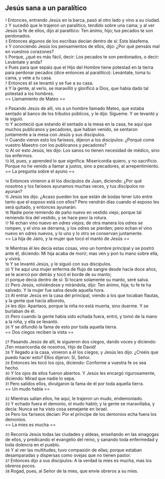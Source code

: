 == Jesús sana a un paralítico ==

{{anchor|1}} <small>1</small> Entonces, entrando Jesús en la barca, pasó al otro lado y vino a su ciudad.<br>
{{anchor|2}} <small>2</small> Y sucedió que le trajeron un paralítico, tendido sobre una cama; y al ver Jesús la fe de ellos, dijo al paralítico: Ten ánimo, hijo; tus pecados te son perdonados.<br>
{{anchor|3}} <small>3</small> Entonces algunos de los escribas decían dentro de sí: Este blasfema.<br>
{{anchor|4}} <small>4</small> Y conociendo Jesús los pensamientos de ellos, dijo: ¿Por qué pensáis mal en vuestros corazones?<br>
{{anchor|5}} <small>5</small> Porque, ¿qué es más fácil, decir: Los pecados te son perdonados, o decir: Levántate y anda?<br>
{{anchor|6}} <small>6</small> Pues para que sepáis que el Hijo del Hombre tiene potestad en la tierra para perdonar pecados (dice entonces al paralítico): Levántate, toma tu cama, y vete a tu casa.<br>
{{anchor|7}} <small>7</small> Entonces él se levantó y se fue a su casa.<br>
{{anchor|8}} <small>8</small> Y la gente, al verlo, se maravilló y glorificó a Dios, que había dado tal potestad a los hombres.<br>
== Llamamiento de Mateo ==

{{anchor|9}} <small>9</small> Pasando Jesús de allí, vio a un hombre llamado Mateo, que estaba sentado al banco de los tributos públicos, y le dijo: Sígueme. Y se levantó y le siguió.<br>
{{anchor|10}} <small>10</small> Y aconteció que estando él sentado a la mesa en la casa, he aquí que muchos publicanos y pecadores, que habían venido, se sentaron juntamente a la mesa con Jesús y sus discípulos.<br>
{{anchor|11}} <small>11</small> Cuando vieron esto los fariseos, dijeron a los discípulos: ¿Porqué come vuestro Maestro con los publicanos y pecadores?<br>
{{anchor|12}} <small>12</small> Al oír esto Jesús, les dijo: Los sanos no tienen necesidad de médico, sino los enfermos.<br>
{{anchor|13}} <small>13</small> Id, pues, y aprended lo que significa: Misericordia quiero, y no sacrificio. Porque no he venido a llamar a justos, sino a pecadores, al arrepentimiento.<br>
== La pregunta sobre el ayuno ==

{{anchor|14}} <small>14</small> Entonces vinieron a él los discípulos de Juan, diciendo: ¿Por qué nosotros y los fariseos ayunamos muchas veces, y tus discípulos no ayunan?<br>
{{anchor|15}} <small>15</small> Jesús les dijo: ¿Acaso pueden los que están de bodas tener luto entre tanto que el esposo está con ellos? Pero vendrán días cuando el esposo les será quitado, y entonces ayunarán.<br>
{{anchor|16}} <small>16</small> Nadie pone remiendo de paño nuevo en vestido viejo; porque tal remiendo tira del vestido, y se hace peor la rotura.<br>
{{anchor|17}} <small>17</small> Ni echan vino nuevo en odres viejos; de otra manera los odres se rompen, y el vino se derrama, y los odres se pierden; pero echan el vino nuevo en odres nuevos, y lo uno y lo otro se conservan juntamente.<br>
== La hija de Jairo, y la mujer que tocó el manto de Jesús ==

{{anchor|18}} <small>18</small> Mientras él les decía estas cosas, vino un hombre principal y se postró ante él, diciendo: Mi hija acaba de morir; mas ven y pon tu mano sobre ella, y vivirá.<br>
{{anchor|19}} <small>19</small> Y se levantó Jesús, y le siguió con sus discípulos.<br>
{{anchor|20}} <small>20</small> Y he aquí una mujer enferma de flujo de sangre desde hacía doce años, se le acercó por detrás y tocó el borde de su manto;<br>
{{anchor|21}} <small>21</small> porque decía dentro de sí: Si tocare solamente su manto, seré salva.<br>
{{anchor|22}} <small>22</small> Pero Jesús, volviéndose y mirándola, dijo: Ten ánimo, hija; tu fe te ha salvado. Y la mujer fue salva desde aquella hora.<br>
{{anchor|23}} <small>23</small> Al entrar Jesús en la casa del principal, viendo a los que tocaban flautas, y la gente que hacía alboroto,<br>
{{anchor|24}} <small>24</small> les dijo: Apartaos, porque la niña no está muerta, sino duerme. Y se burlaban de él.<br>
{{anchor|25}} <small>25</small> Pero cuando la gente había sido echada fuera, entró, y tomó de la mano a la niña, y ella se levantó.<br>
{{anchor|26}} <small>26</small> Y se difundió la fama de esto por toda aquella tierra.<br>
== Dos ciegos reciben la vista ==

{{anchor|27}} <small>27</small> Pasando Jesús de allí, le siguieron dos ciegos, dando voces y diciendo: ¡Ten misericordia de nosotros, Hijo de David!<br>
{{anchor|28}} <small>28</small> Y llegado a la casa, vinieron a él los ciegos; y Jesús les dijo: ¿Creéis que puedo hacer esto? Ellos dijeron: Sí, Señor.<br>
{{anchor|29}} <small>29</small> Entonces les tocó los ojos, diciendo: Conforme a vuestra fe os sea hecho.<br>
{{anchor|30}} <small>30</small> Y los ojos de ellos fueron abiertos. Y Jesús les encargó rigurosamente, diciendo: Mirad que nadie lo sepa.<br>
{{anchor|31}} <small>31</small> Pero salidos ellos, divulgaron la fama de él por toda aquella tierra.<br>
== Un mudo habla ==

{{anchor|32}} <small>32</small> Mientras salían ellos, he aquí, le trajeron un mudo, endemoniado.<br>
{{anchor|33}} <small>33</small> Y echado fuera el demonio, el mudo habló; y la gente se maravillaba, y decía: Nunca se ha visto cosa semejante en Israel.<br>
{{anchor|34}} <small>34</small> Pero los fariseos decían: Por el príncipe de los demonios echa fuera los demonios.<br>
== La mies es mucha ==

{{anchor|35}} <small>35</small> Recorría Jesús todas las ciudades y aldeas, enseñando en las sinagogas de ellos, y predicando el evangelio del reino, y sanando toda enfermedad y toda dolencia en el pueblo.<br>
{{anchor|36}} <small>36</small> Y al ver las multitudes, tuvo compasión de ellas; porque estaban desamparadas y dispersas como ovejas que no tienen pastor.<br>
{{anchor|37}} <small>37</small> Entonces dijo a sus discípulos: A la verdad la mies es mucha, mas los obreros pocos.<br>
{{anchor|38}} <small>38</small> Rogad, pues, al Señor de la mies, que envíe obreros a su mies.<br>
